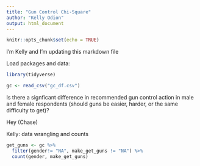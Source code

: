 ```yaml
---
title: "Gun Control Chi-Square"
author: "Kelly Odion"
output: html_document
---
```


```r
knitr::opts_chunk$set(echo = TRUE)
```

I'm Kelly and I'm updating this markdown file

Load packages and data:

```r
library(tidyverse)

gc <- read_csv("gc_df.csv")
```

Is there a signficant difference in recommended gun control action in male and female respondents (should guns be easier, harder, or the same difficulty to get)? 



Hey (Chase)

Kelly: data wrangling and counts 

```r
get_guns <- gc %>% 
  filter(gender!= "NA", make_get_guns != "NA") %>% 
  count(gender, make_get_guns)


```

